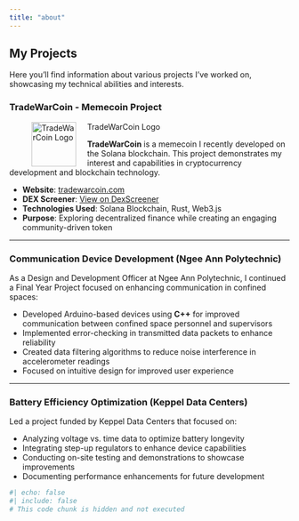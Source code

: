 ```yaml
---
title: "about"
---
```


## My Projects

Here you'll find information about various projects I've worked on, showcasing my technical abilities and interests.

### TradeWarCoin - Memecoin Project

![TradeWarCoin Logo](images/tradewarcoin-logo.png){width=80 style="float: left; margin-right: 20px;"}

**TradeWarCoin** is a memecoin I recently developed on the Solana blockchain. This project demonstrates my interest and capabilities in cryptocurrency development and blockchain technology.

- **Website**: [tradewarcoin.com](https://tradewarcoin.com)
- **DEX Screener**: [View on DexScreener](https://dexscreener.com/solana/TWCDsC5FGoXLxFjiKokBxcKVf8HSLSKH7GGrbnrWAK2)
- **Technologies Used**: Solana Blockchain, Rust, Web3.js
- **Purpose**: Exploring decentralized finance while creating an engaging community-driven token

---

### Communication Device Development (Ngee Ann Polytechnic)

As a Design and Development Officer at Ngee Ann Polytechnic, I continued a Final Year Project focused on enhancing communication in confined spaces:

- Developed Arduino-based devices using **C++** for improved communication between confined space personnel and supervisors
- Implemented error-checking in transmitted data packets to enhance reliability
- Created data filtering algorithms to reduce noise interference in accelerometer readings
- Focused on intuitive design for improved user experience

---

### Battery Efficiency Optimization (Keppel Data Centers)

Led a project funded by Keppel Data Centers that focused on:

- Analyzing voltage vs. time data to optimize battery longevity
- Integrating step-up regulators to enhance device capabilities
- Conducting on-site testing and demonstrations to showcase improvements
- Documenting performance enhancements for future development

```r
#| echo: false
#| include: false
# This code chunk is hidden and not executed
```